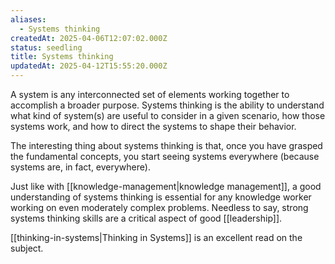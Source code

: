 ```yaml
---
aliases:
  - Systems thinking
createdAt: 2025-04-06T12:07:02.000Z
status: seedling
title: Systems thinking
updatedAt: 2025-04-12T15:55:20.000Z
---
```

A system is any interconnected set of elements working together to accomplish a broader purpose. Systems thinking is the ability to understand what kind of system(s) are useful to consider in a given scenario, how those systems work, and how to direct the systems to shape their behavior.

The interesting thing about systems thinking is that, once you have grasped the fundamental concepts, you start seeing systems everywhere (because systems are, in fact, everywhere).

Just like with [[knowledge-management|knowledge management]], a good understanding of systems thinking is essential for any knowledge worker working on even moderately complex problems. Needless to say, strong systems thinking skills are a critical aspect of good [[leadership]].

[[thinking-in-systems|Thinking in Systems]] is an excellent read on the subject.

